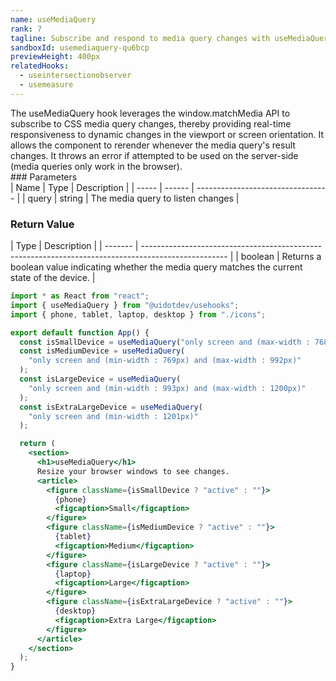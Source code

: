 ```yaml
---
name: useMediaQuery
rank: 7
tagline: Subscribe and respond to media query changes with useMediaQuery.
sandboxId: usemediaquery-qu6bcp
previewHeight: 400px
relatedHooks:
  - useintersectionobserver
  - usemeasure
---
```



<HookDescription name={frontmatter.name}>
  The useMediaQuery hook leverages the window.matchMedia API to subscribe to CSS
  media query changes, thereby providing real-time responsiveness to dynamic
  changes in the viewport or screen orientation. It allows the component to
  rerender whenever the media query's result changes. It throws an error if
  attempted to be used on the server-side (media queries only work in the
  browser).
</HookDescription>

<div class="reference">
  ### Parameters

  <div class="table-container">
  | Name  | Type   | Description                       |
  | ----- | ------ | --------------------------------- |
  | query | string | The media query to listen changes |
  </div>

  ### Return Value

  <div class="table-container">
  | Type    | Description                                                                                         |
  | ------- | --------------------------------------------------------------------------------------------------- |
  | boolean | Returns a boolean value indicating whether the media query matches the current state of the device. |
  </div>
</div>

<CodePreview
  sandboxId={frontmatter.sandboxId}
  previewHeight={frontmatter.previewHeight}
/>

<StaticCodeContainer>

```jsx
import * as React from "react";
import { useMediaQuery } from "@uidotdev/usehooks";
import { phone, tablet, laptop, desktop } from "./icons";

export default function App() {
  const isSmallDevice = useMediaQuery("only screen and (max-width : 768px)");
  const isMediumDevice = useMediaQuery(
    "only screen and (min-width : 769px) and (max-width : 992px)"
  );
  const isLargeDevice = useMediaQuery(
    "only screen and (min-width : 993px) and (max-width : 1200px)"
  );
  const isExtraLargeDevice = useMediaQuery(
    "only screen and (min-width : 1201px)"
  );

  return (
    <section>
      <h1>useMediaQuery</h1>
      Resize your browser windows to see changes.
      <article>
        <figure className={isSmallDevice ? "active" : ""}>
          {phone}
          <figcaption>Small</figcaption>
        </figure>
        <figure className={isMediumDevice ? "active" : ""}>
          {tablet}
          <figcaption>Medium</figcaption>
        </figure>
        <figure className={isLargeDevice ? "active" : ""}>
          {laptop}
          <figcaption>Large</figcaption>
        </figure>
        <figure className={isExtraLargeDevice ? "active" : ""}>
          {desktop}
          <figcaption>Extra Large</figcaption>
        </figure>
      </article>
    </section>
  );
}
```

</StaticCodeContainer>
